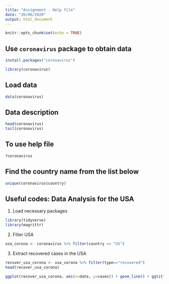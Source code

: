 ```yaml
---
title: "Assignment - Help file"
date: "26/06/2020"
output: html_document
---
```


```r
knitr::opts_chunk$set(echo = TRUE)
```

## Use `coronavirus` package to obtain data

```r
install.packages("coronavirus")
```

```r
library(coronavirus)
```

## Load data

```r
data(coronavirus)
```


## Data description

```r
head(coronavirus)
tail(coronavirus)
```

## To use help file

```r
?coronavirus
```

## Find the country name from the list below

```r
unique(coronavirus$country)
```

## Useful codes: Data Analysis for the USA

1. Load necessary packages

```r
library(tidyverse)
library(magrittr)
```

2. Filter USA

```r
usa_corona <- coronavirus %>% filter(country == "US")
```

3. Extract recovered cases in the USA

```r
recover_usa_corona <- usa_corona %>% filter(type=="recovered")
head(recover_usa_corona)
```

```r
ggplot(recover_usa_corona, aes(x=date, y=cases)) + geom_line() + ggtitle("US: Daily Covid-19 Recoveries")
```